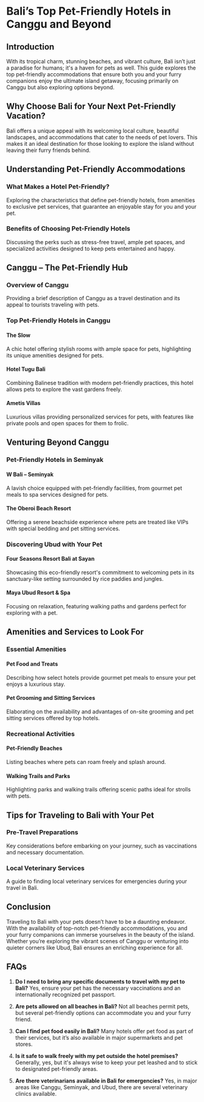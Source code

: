 # Bali’s Top Pet-Friendly Hotels in Canggu and Beyond

## Introduction
With its tropical charm, stunning beaches, and vibrant culture, Bali isn’t just a paradise for humans; it's a haven for pets as well. This guide explores the top pet-friendly accommodations that ensure both you and your furry companions enjoy the ultimate island getaway, focusing primarily on Canggu but also exploring options beyond.

## Why Choose Bali for Your Next Pet-Friendly Vacation?
Bali offers a unique appeal with its welcoming local culture, beautiful landscapes, and accommodations that cater to the needs of pet lovers. This makes it an ideal destination for those looking to explore the island without leaving their furry friends behind.

## Understanding Pet-Friendly Accommodations

### What Makes a Hotel Pet-Friendly?
Exploring the characteristics that define pet-friendly hotels, from amenities to exclusive pet services, that guarantee an enjoyable stay for you and your pet.

### Benefits of Choosing Pet-Friendly Hotels
Discussing the perks such as stress-free travel, ample pet spaces, and specialized activities designed to keep pets entertained and happy.

## Canggu – The Pet-Friendly Hub

### Overview of Canggu
Providing a brief description of Canggu as a travel destination and its appeal to tourists traveling with pets.

### Top Pet-Friendly Hotels in Canggu

#### **The Slow**
A chic hotel offering stylish rooms with ample space for pets, highlighting its unique amenities designed for pets.

#### **Hotel Tugu Bali**
Combining Balinese tradition with modern pet-friendly practices, this hotel allows pets to explore the vast gardens freely.

#### **Ametis Villas**
Luxurious villas providing personalized services for pets, with features like private pools and open spaces for them to frolic.

## Venturing Beyond Canggu

### Pet-Friendly Hotels in Seminyak

#### **W Bali – Seminyak**
A lavish choice equipped with pet-friendly facilities, from gourmet pet meals to spa services designed for pets.

#### **The Oberoi Beach Resort**
Offering a serene beachside experience where pets are treated like VIPs with special bedding and pet sitting services.

### Discovering Ubud with Your Pet

#### **Four Seasons Resort Bali at Sayan**
Showcasing this eco-friendly resort's commitment to welcoming pets in its sanctuary-like setting surrounded by rice paddies and jungles.

#### **Maya Ubud Resort & Spa**
Focusing on relaxation, featuring walking paths and gardens perfect for exploring with a pet.

## Amenities and Services to Look For

### Essential Amenities

#### **Pet Food and Treats**
Describing how select hotels provide gourmet pet meals to ensure your pet enjoys a luxurious stay.

#### **Pet Grooming and Sitting Services**
Elaborating on the availability and advantages of on-site grooming and pet sitting services offered by top hotels.

### Recreational Activities

#### **Pet-Friendly Beaches**
Listing beaches where pets can roam freely and splash around.

#### **Walking Trails and Parks**
Highlighting parks and walking trails offering scenic paths ideal for strolls with pets.

## Tips for Traveling to Bali with Your Pet

### Pre-Travel Preparations
Key considerations before embarking on your journey, such as vaccinations and necessary documentation.

### Local Veterinary Services
A guide to finding local veterinary services for emergencies during your travel in Bali.

## Conclusion
Traveling to Bali with your pets doesn’t have to be a daunting endeavor. With the availability of top-notch pet-friendly accommodations, you and your furry companions can immerse yourselves in the beauty of the island. Whether you’re exploring the vibrant scenes of Canggu or venturing into quieter corners like Ubud, Bali ensures an enriching experience for all.

## FAQs

1. **Do I need to bring any specific documents to travel with my pet to Bali?**
   Yes, ensure your pet has the necessary vaccinations and an internationally recognized pet passport.

2. **Are pets allowed on all beaches in Bali?**
   Not all beaches permit pets, but several pet-friendly options can accommodate you and your furry friend.

3. **Can I find pet food easily in Bali?**
   Many hotels offer pet food as part of their services, but it’s also available in major supermarkets and pet stores.

4. **Is it safe to walk freely with my pet outside the hotel premises?**
   Generally, yes, but it's always wise to keep your pet leashed and to stick to designated pet-friendly areas.

5. **Are there veterinarians available in Bali for emergencies?**
   Yes, in major areas like Canggu, Seminyak, and Ubud, there are several veterinary clinics available.